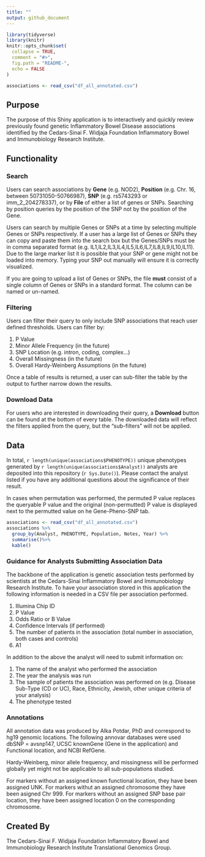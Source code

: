 ```yaml
---
title: ""
output: github_document
---
```


```r
library(tidyverse)
library(knitr)
knitr::opts_chunk$set(
  collapse = TRUE,
  comment = "#>",
  fig.path = "README-",
  echo = FALSE
)

associations <- read_csv("df_all_annotated.csv")
```

## Purpose
The purpose of this Shiny application is to interactively and quickly review previously found genetic Inflammatory Bowel Disease associations identified by the Cedars-Sinai F. Widjaja Foundation Inflammatory Bowel and Immunobiology Research Institute.

## Functionality
### Search
Users can search associations by **Gene** (e.g. NOD2), **Position** (e.g. Chr. 16, between 50731050-50766987), **SNP** (e.g. rs5743293 or imm_2_204278337), or by **File** of either a list of genes or SNPs. Searching by position queries by the position of the SNP not by the position of the Gene. 

Users can search by multiple Genes or SNPs at a time by selecting multiple Genes or SNPs respectively. If a user has a large list of Genes or SNPs they can copy and paste them into the search box but the Genes/SNPs must be in comma separated format (e.g. IL1,IL2,IL3,IL4,IL5,IL6,IL7,IL8,IL9,IL10,IL11). Due to the large marker list it is possible that your SNP or gene might not be loaded into memory. Typing your SNP out manually will ensure it is correctly visualized.

If you are going to upload a list of Genes or SNPs, the file **must** consist of a single column of Genes or SNPs in a standard format. The column can be named or un-named. 

### Filtering
Users can filter their query to only include SNP associations that reach user defined thresholds. Users can filter by:

1. P Value
2. Minor Allele Frequency (in the future)
3. SNP Location (e.g. intron, coding, complex...)
4. Overall Missingness (in the future)
5. Overall Hardy-Weinberg Assumptions (in the future)

Once a table of results is returned, a user can sub-filter the table by the output to further narrow down the results. 

### Download Data
For users who are interested in downloading their query, a **Download** button can be found at the bottom of every table. The downloaded data will reflect the filters applied from the query, but the "sub-filters" will not be applied. 

## Data 
In total, `r length(unique(associations$PHENOTYPE))` unique phenotypes generated by `r length(unique(associations$Analyst))` analysts are deposited into this repository (`r Sys.Date()`). Please contact the analyst listed if you have any additional questions about the significance of their result. 

In cases when permutation was performed, the permuted P value replaces the queryable P value and the original (non-permutted) P value is displayed next to the permutted value on he Gene-Pheno-SNP tab. 

```r
associations <- read_csv("df_all_annotated.csv")
associations %>%
  group_by(Analyst, PHENOTYPE, Population, Notes, Year) %>%
  summarise()%>%
  kable()
```

### Guidance for Analysts Submitting Association Data
The backbone of the application is genetic association tests performed by scientists at the Cedars-Sinai Inflammatory Bowel and Immunobiology Research Institute. To have your association stored in this application the following information is needed in a CSV file per association performed.

1. Illumina Chip ID
2. P Value
3. Odds Ratio or B Value 
4. Confidence Intervals (if performed)
5. The number of patients in the association (total number in association, both cases and controls)
6. A1

In addition to the above the analyst will need to submit information on:

1. The name of the analyst who performed the association
2. The year the analysis was run
3. The sample of patients the association was performed on (e.g. Disease Sub-Type (CD or UC), Race, Ethnicity, Jewish, other unique criteria of your analysis)
4. The phenotype tested


### Annotations
All annotation data was produced by Alka Potdar, PhD and correspond to hg19 genomic locations. The following annovar databases were used dbSNP = avsnp147, UCSC knownGene (Gene in the application) and Functional location, and NCBI RefGene.

Hardy-Weinberg, minor allele frequency, and missingness will be performed globally yet might not be applicable to all sub-populations studied. 

For markers without an assigned known functional location, they have been assigned UNK. For markers withut an assigned chromosome they have been asigned Chr 999. For markers without an assigned SNP base pair location, they have been assigned location 0 on the corresponding chromosome. 

## Created By
The Cedars-Sinai F. Widjaja Foundation Inflammatory Bowel and Immunobiology Research Institute Translational Genomics Group.




